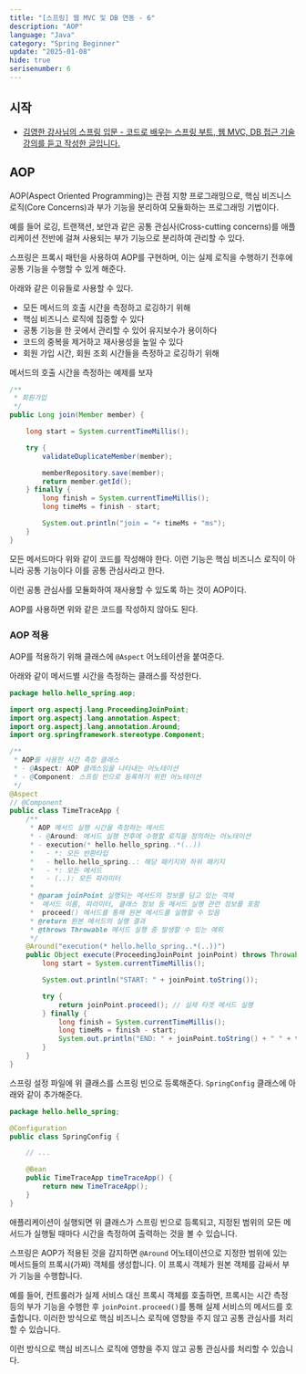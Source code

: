 ```yaml
---
title: "[스프링] 웹 MVC 및 DB 연동 - 6"
description: "AOP"
language: "Java"
category: "Spring Beginner"
update: "2025-01-08"
hide: true
serisenumber: 6
---
```


## 시작

- [김영한 강사님의 스프링 입문 - 코드로 배우는 스프링 부트, 웹 MVC, DB 접근 기술 강의를 듣고 작성한 글입니다.](https://www.inflearn.com/course/%EC%8A%A4%ED%94%84%EB%A7%81-%EC%9E%85%EB%AC%B8-%EC%8A%A4%ED%94%84%EB%A7%81%EB%B6%80%ED%8A%B8/dashboard)

## AOP

AOP(Aspect Oriented Programming)는 관점 지향 프로그래밍으로, 핵심 비즈니스 로직(Core Concerns)과 부가 기능을 분리하여 모듈화하는 프로그래밍 기법이다. 

예를 들어 로깅, 트랜잭션, 보안과 같은 공통 관심사(Cross-cutting concerns)를 애플리케이션 전반에 걸쳐 사용되는 부가 기능으로 분리하여 관리할 수 있다.

스프링은 프록시 패턴을 사용하여 AOP를 구현하며, 이는 실제 로직을 수행하기 전후에 공통 기능을 수행할 수 있게 해준다.

아래와 같은 이유들로 사용할 수 있다.

- 모든 메서드의 호출 시간을 측정하고 로깅하기 위해
- 핵심 비즈니스 로직에 집중할 수 있다 
- 공통 기능을 한 곳에서 관리할 수 있어 유지보수가 용이하다
- 코드의 중복을 제거하고 재사용성을 높일 수 있다
- 회원 가입 시간, 회원 조회 시간들을 측정하고 로깅하기 위해

메서드의 호출 시간을 측정하는 예제를 보자

```java
/**
 * 회원가입
 */
public Long join(Member member) {

    long start = System.currentTimeMillis();

    try {
        validateDuplicateMember(member);

        memberRepository.save(member);
        return member.getId();
    } finally {
        long finish = System.currentTimeMillis();
        long timeMs = finish - start;

        System.out.println("join = "+ timeMs + "ms");
    }
}
```

모든 메서드마다 위와 같이 코드를 작성해야 한다. 이런 기능은 핵심 비즈니스 로직이 아니라 공통 기능이다 이를 공통 관심사라고 한다.

이런 공통 관심사를 모듈화하여 재사용할 수 있도록 하는 것이 AOP이다.

AOP를 사용하면 위와 같은 코드를 작성하지 않아도 된다.

### AOP 적용

AOP를 적용하기 위해 클래스에 `@Aspect` 어노테이션을 붙여준다. 

아래와 같이 메서드별 시간을 측정하는 클래스를 작성한다.

```java
package hello.hello_spring.aop;

import org.aspectj.lang.ProceedingJoinPoint;
import org.aspectj.lang.annotation.Aspect;
import org.aspectj.lang.annotation.Around;
import org.springframework.stereotype.Component;

/**
 * AOP를 사용한 시간 측정 클래스
 * - @Aspect: AOP 클래스임을 나타내는 어노테이션
 * - @Component: 스프링 빈으로 등록하기 위한 어노테이션
 */
@Aspect
// @Component
public class TimeTraceApp {
    /**
     * AOP 메서드 실행 시간을 측정하는 메서드
     * - @Around: 메서드 실행 전후에 수행할 로직을 정의하는 어노테이션
     * - execution(* hello.hello_spring..*(..))
     *   - *: 모든 반환타입
     *   - hello.hello_spring..: 해당 패키지와 하위 패키지
     *   - *: 모든 메서드
     *   - (..): 모든 파라미터
     * 
     * @param joinPoint 실행되는 메서드의 정보를 담고 있는 객체
     *  메서드 이름, 파라미터, 클래스 정보 등 메서드 실행 관련 정보를 포함
     *  proceed() 메서드를 통해 원본 메서드를 실행할 수 있음
     * @return 원본 메서드의 실행 결과
     * @throws Throwable 메서드 실행 중 발생할 수 있는 예외
     */
    @Around("execution(* hello.hello_spring..*(..))")
    public Object execute(ProceedingJoinPoint joinPoint) throws Throwable {
        long start = System.currentTimeMillis();

        System.out.println("START: " + joinPoint.toString());

        try {
            return joinPoint.proceed(); // 실제 타겟 메서드 실행
        } finally {
            long finish = System.currentTimeMillis();
            long timeMs = finish - start;
            System.out.println("END: " + joinPoint.toString() + " " + timeMs + " ms");
        }
    }
}
```

스프링 설정 파일에 위 클래스를 스프링 빈으로 등록해준다. `SpringConfig` 클래스에 아래와 같이 추가해준다.

```java
package hello.hello_spring;

@Configuration
public class SpringConfig {

    // ...

    @Bean
    public TimeTraceApp timeTraceApp() {
        return new TimeTraceApp();
    }
}
```

애플리케이션이 실행되면 위 클래스가 스프링 빈으로 등록되고, 지정된 범위의 모든 메서드가 실행될 때마다 시간을 측정하여 출력하는 것을 볼 수 있습니다.

스프링은 AOP가 적용된 것을 감지하면 `@Around` 어노테이션으로 지정한 범위에 있는 메서드들의 프록시(가짜) 객체를 생성합니다. 이 프록시 객체가 원본 객체를 감싸서 부가 기능을 수행합니다.

예를 들어, 컨트롤러가 실제 서비스 대신 프록시 객체를 호출하면, 프록시는 시간 측정 등의 부가 기능을 수행한 후 `joinPoint.proceed()`를 통해 실제 서비스의 메서드를 호출합니다. 이러한 방식으로 핵심 비즈니스 로직에 영향을 주지 않고 공통 관심사를 처리할 수 있습니다.

이런 방식으로 핵심 비즈니스 로직에 영향을 주지 않고 공통 관심사를 처리할 수 있습니다.